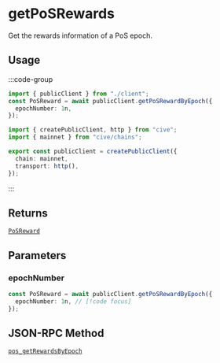 # getPoSRewards

Get the rewards information of a PoS epoch.

## Usage

:::code-group

```ts twoslash [example.ts]
import { publicClient } from "./client";
const PoSReward = await publicClient.getPoSRewardByEpoch({
  epochNumber: 1n,
});
```

```ts twoslash [client.ts] filename="client.ts"
import { createPublicClient, http } from "cive";
import { mainnet } from "cive/chains";

export const publicClient = createPublicClient({
  chain: mainnet,
  transport: http(),
});
```

:::

## Returns

[`PoSReward`](#TODO)

## Parameters

### epochNumber

```ts
const PoSReward = await publicClient.getPoSRewardByEpoch({
  epochNumber: 1n, // [!code focus]
});
```

## JSON-RPC Method

[`pos_getRewardsByEpoch`](https://doc.confluxnetwork.org/docs/core/build/json-rpc/pos_rpc#pos_getrewardsbyepoch)
